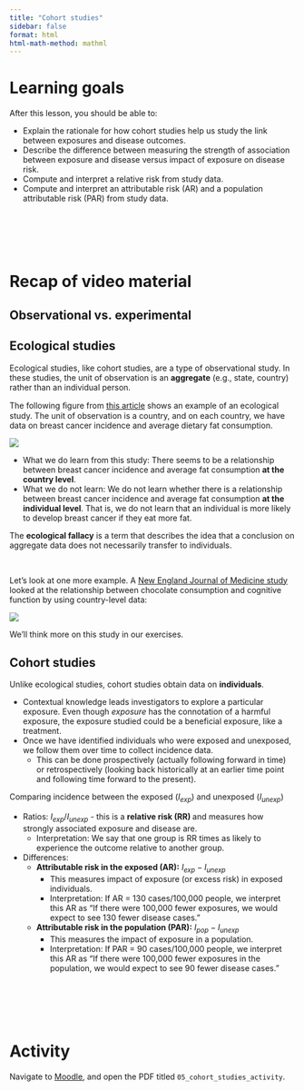 ```yaml
---
title: "Cohort studies"
sidebar: false
format: html
html-math-method: mathml
---
```


# Learning goals

After this lesson, you should be able to:

- Explain the rationale for how cohort studies help us study the link between exposures and disease outcomes.
- Describe the difference between measuring the strength of association between exposure and disease versus impact of exposure on disease risk.
- Compute and interpret a relative risk from study data.
- Compute and interpret an attributable risk (AR) and a population attributable risk (PAR) from study data.


<br><br><br><br>


# Recap of video material

## Observational vs. experimental

## Ecological studies

Ecological studies, like cohort studies, are a type of observational study. In these studies, the unit of observation is an **aggregate** (e.g., state, country) rather than an individual person.

The following ﬁgure from [this article](https://pubmed.ncbi.nlm.nih.gov/3292773/) shows an example of an ecological study. The unit of observation is a country, and on each country, we have data on breast cancer incidence and average dietary fat consumption.

![](images/ecological_bc_fat.png){fig-align="center"}

- What we do learn from this study: There seems to be a relationship between breast cancer incidence and average fat consumption **at the country level**.
- What we do not learn: We do not learn whether there is a relationship between breast cancer incidence and average fat consumption **at the individual level**. That is, we do not learn that an individual is more likely to develop breast cancer if they eat more fat.

The **ecological fallacy** is a term that describes the idea that a conclusion on aggregate data does not necessarily transfer to individuals.

<br>

Let's look at one more example. A [New England Journal of Medicine study](https://www.nejm.org/doi/full/10.1056/nejmon1211064) looked at the relationship between chocolate consumption and cognitive function by using country-level data:

![](images/ecological_chocolate_nobel.png){fig-align="center"}

We'll think more on this study in our exercises.


## Cohort studies

Unlike ecological studies, cohort studies obtain data on **individuals**.

- Contextual knowledge leads investigators to explore a particular exposure. Even though *exposure* has the connotation of a harmful exposure, the exposure studied could be a beneficial exposure, like a treatment.
- Once we have identified individuals who were exposed and unexposed, we follow them over time to collect incidence data.
    - This can be done prospectively (actually following forward in time) or retrospectively (looking back historically at an earlier time point and following time forward to the present).

Comparing incidence between the exposed ($I_{exp}$) and unexposed ($I_{unexp}$)

- Ratios: $I_{exp}/I_{unexp}$ - this is a **relative risk (RR) ** and measures how strongly associated exposure and disease are.
    - Interpretation: We say that one group is RR times as likely to experience the outcome relative to another group.
- Differences:
    - **Attributable risk in the exposed (AR):** $I_{exp} - I_{unexp}$
        - This measures impact of exposure (or excess risk) in exposed individuals.
        - Interpretation: If AR = 130 cases/100,000 people, we interpret this AR as "If there were 100,000 fewer exposures, we would expect to see 130 fewer disease cases."
    - **Attributable risk in the population (PAR):** $I_{pop} - I_{unexp}$
        - This measures the impact of exposure in a population.
        - Interpretation: If PAR = 90 cases/100,000 people, we interpret this AR as "If there were 100,000 fewer exposures in the population, we would expect to see 90 fewer disease cases."
        


<br><br><br><br>


# Activity

Navigate to [Moodle](https://moodle.macalester.edu/mod/folder/view.php?id=86428), and open the PDF titled `05_cohort_studies_activity`.
